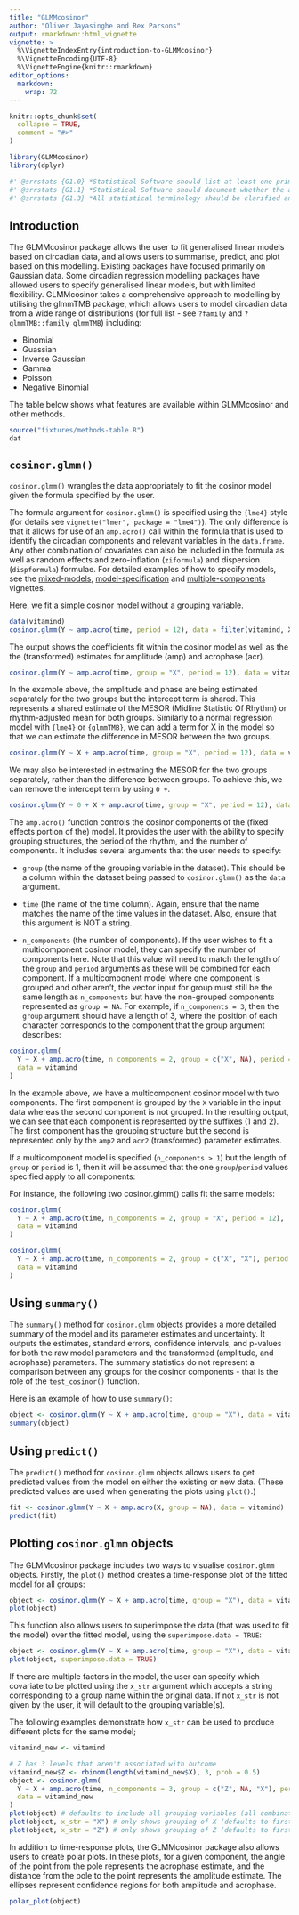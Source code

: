 ```yaml
---
title: "GLMMcosinor"
author: "Oliver Jayasinghe and Rex Parsons"
output: rmarkdown::html_vignette
vignette: >
  %\VignetteIndexEntry{introduction-to-GLMMcosinor}
  %\VignetteEncoding{UTF-8}
  %\VignetteEngine{knitr::rmarkdown}
editor_options: 
  markdown: 
    wrap: 72
---
```


```r
knitr::opts_chunk$set(
  collapse = TRUE,
  comment = "#>"
)
```

```r
library(GLMMcosinor)
library(dplyr)
```

```r
#' @srrstats {G1.0} *Statistical Software should list at least one primary reference from published academic literature.*
#' @srrstats {G1.1} *Statistical Software should document whether the algorithm(s) it implements are:* - *The first implementation of a novel algorithm*; or - *The first implementation within **R** of an algorithm which has previously been implemented in other languages or contexts*; or - *An improvement on other implementations of similar algorithms in **R***.
#' @srrstats {G1.3} *All statistical terminology should be clarified and unambiguously defined.*
```

## Introduction

The GLMMcosinor package allows the user to fit generalised linear models based 
on circadian data, and allows users to summarise, predict, and plot based
on this modelling. Existing packages have focused primarily on Gaussian
data. Some circadian regression modelling packages have allowed users to
specify generalised linear models, but with limited flexibility.
GLMMcosinor takes a comprehensive approach to modelling by utilising the
glmmTMB package, which allows users to model circadian data from a wide range of 
distributions (for full list - see `?family` and `?glmmTMB::family_glmmTMB`) 
including: 

- Binomial
- Guassian
- Inverse Gaussian
- Gamma 
- Poisson
- Negative Binomial


The table below shows what features are available within GLMMcosinor and other
methods.

```r
source("fixtures/methods-table.R")
dat
```


## `cosinor.glmm()`

`cosinor.glmm()` wrangles the data appropriately to fit the cosinor model given
the formula specified by the user.

The formula argument for `cosinor.glmm()` is specified using the `{lme4}` style 
(for details see `vignette("lmer", package = "lme4")`). The only difference is
that it allows for use of an `amp.acro()` call within the formula that is used 
to identify the circadian components and relevant variables in the `data.frame`.
Any other combination of covariates can also be included in the formula as well 
as random effects and zero-inflation (`ziformula`) and dispersion 
(`dispformula`) formulae. For detailed examples of how to specify models, see 
the [mixed-models](https://rwparsons.github.io/GLMMcosinor/articles/mixed-models.html),
[model-specification](https://rwparsons.github.io/GLMMcosinor/articles/model-specification.html)
and [multiple-components](https://rwparsons.github.io/GLMMcosinor/articles/multiple-components.html)
vignettes.


Here, we fit a simple cosinor model without a grouping variable.

```r
data(vitamind)
cosinor.glmm(Y ~ amp.acro(time, period = 12), data = filter(vitamind, X == 0))
```

The output shows the coefficients fit within the cosinor model as well as the 
the (transformed) estimates for amplitude (amp) and acrophase (acr).

```r
cosinor.glmm(Y ~ amp.acro(time, group = "X", period = 12), data = vitamind)
```
In the example above, the amplitude and phase are being estimated separately for
the two groups but the intercept term is shared. This represents a shared 
estimate of the MESOR (Midline Statistic Of Rhythm) or rhythm-adjusted mean for 
both groups. Similarly to a normal regression model with `{lme4}` or 
`{glmmTMB}`, we can add a term for X in the model so that we can estimate the 
difference in MESOR between the two groups.

```r
cosinor.glmm(Y ~ X + amp.acro(time, group = "X", period = 12), data = vitamind)
```

We may also be interested in estmating the MESOR for the two groups separately,
rather than the difference between groups. To achieve this, we can remove the 
intercept term by using `0 +`.

```r
cosinor.glmm(Y ~ 0 + X + amp.acro(time, group = "X", period = 12), data = vitamind)
```

The `amp.acro()` function controls the cosinor components of the (fixed effects 
portion of the) model. It provides the user with the ability to specify grouping 
structures, the period of the rhythm, and the number of components. It includes
several arguments that the user needs to specify:

-   `group` (the name of the grouping variable in the dataset). This should be a column within the dataset being passed to `cosinor.glmm()` as the `data` argument.

-   `time` (the name of the time column). Again, ensure that the name
    matches the name of the time values in the dataset. Also, ensure
    that this argument is NOT a string.

-   `n_components` (the number of components). If the user wishes to
    fit a multicomponent cosinor model, they can specify the number of 
    components here. Note that this value will need to match the length
    of the `group` and `period` arguments as these will be combined for each
    component. If a multicomponent model where one component is grouped and 
    other aren't, the vector input for group must still be the same length as 
    `n_components` but have the non-grouped components represented as 
    `group = NA`. For example, if `n_components = 3`, then the `group` argument
    should have a length of 3, where the position of each character
    corresponds to the component that the group argument describes:

```r
cosinor.glmm(
  Y ~ X + amp.acro(time, n_components = 2, group = c("X", NA), period = c(12, 8)),
  data = vitamind
)
```

In the example above, we have a multicomponent cosinor model with two components. The first component is grouped by the `X` variable in the input data whereas the second component is not grouped. In the resulting output, we can see that each component is represented by the suffixes (1 and 2). The first component has the grouping structure but the second is represented only by the `amp2` and `acr2` (transformed) parameter estimates.

If a multicomponent model is specified (`n_components > 1`) but the length of 
`group` or `period` is 1, then it will be assumed that the one `group`/`period` 
values specified apply to all components:

For instance, the following two cosinor.glmm() calls fit the same models:

```r
cosinor.glmm(
  Y ~ X + amp.acro(time, n_components = 2, group = "X", period = 12),
  data = vitamind
)

cosinor.glmm(
  Y ~ X + amp.acro(time, n_components = 2, group = c("X", "X"), period = c(12, 12)),
  data = vitamind
)
```


## Using `summary()`

The `summary()` method for `cosinor.glmm` objects provides a more detailed 
summary of the model and its parameter estimates and uncertainty.
It outputs the estimates, standard errors, confidence intervals, and p-values 
for both the raw model parameters and the transformed (amplitude, and acrophase)
parameters. The summary statistics do not represent a comparison between
any groups for the cosinor components - that is the role of the `test_cosinor()` function.

Here is an example of how to use `summary()`:

```r
object <- cosinor.glmm(Y ~ X + amp.acro(time, group = "X"), data = vitamind)
summary(object)
```

## Using `predict()`

The `predict()` method for `cosinor.glmm` objects allows users to get predicted
values from the model on either the existing or new data. 
(These predicted values are used when generating the plots using `plot()`.)

```r
fit <- cosinor.glmm(Y ~ X + amp.acro(X, group = NA), data = vitamind)
predict(fit)
```

## Plotting `cosinor.glmm` objects

The GLMMcosinor package includes two ways to visualise `cosinor.glmm`
objects. Firstly, the `plot()` method creates a
time-response plot of the fitted model for all groups:

```r
object <- cosinor.glmm(Y ~ X + amp.acro(time, group = "X"), data = vitamind)
plot(object)
```

This function also allows users to superimpose the data (that was used to fit
the model) over the fitted model, using the `superimpose.data = TRUE`:

```r
object <- cosinor.glmm(Y ~ X + amp.acro(time, group = "X"), data = vitamind)
plot(object, superimpose.data = TRUE)
```

If there are multiple factors in the model, the user can specify which
covariate to be plotted using the `x_str` argument which accepts a string
corresponding to a group name within the original data. If not `x_str` is not given by the user, it will default to the grouping variable(s).

The following examples demonstrate how `x_str` can be used to produce
different plots for the same model;

```r
vitamind_new <- vitamind

# Z has 3 levels that aren't associated with outcome
vitamind_new$Z <- rbinom(length(vitamind_new$X), 3, prob = 0.5)
object <- cosinor.glmm(
  Y ~ X + amp.acro(time, n_components = 3, group = c("Z", NA, "X"), period = c(12, 10, 8)),
  data = vitamind_new
)
plot(object) # defaults to include all grouping variables (all combinations of X and Z)
plot(object, x_str = "X") # only shows grouping of X (defaults to first level of Z)
plot(object, x_str = "Z") # only shows grouping of Z (defaults to first level of X)
```
In addition to time-response plots, the GLMMcosinor package also allows
users to create polar plots. In these plots, for a given component, 
the angle of the point from the pole represents the acrophase estimate, and the 
distance from the pole to the point represents the amplitude estimate. 
The ellipses represent confidence regions for both amplitude and acrophase.

```r
polar_plot(object)
```

